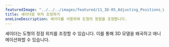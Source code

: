 ---
featuredImage: "../../../images/featured/11_3D-05_Adjusting_Positions_With_A_Shader-thumbnail.png"
title: 셰이더로 위치 조정하기
oneLineDescription: 셰이더를 사용하여 도형의 정점을 조정합니다.
---

셰이더는 도형의 정점 위치를 조정할 수 있습니다. 
이를 통해 3D 모델을 왜곡하고 애니메이션화할 수 있습니다.